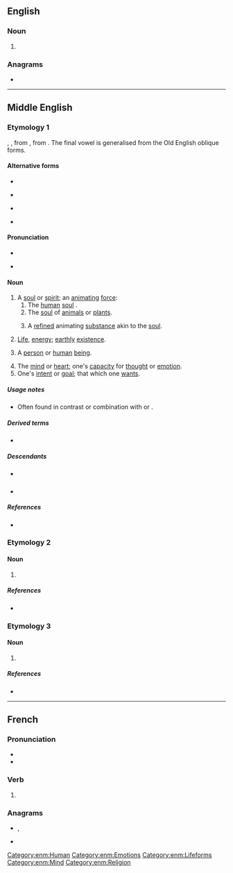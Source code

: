{{also|Soule|soulé|soulè|soûle|soûlé}}
==English==

===Noun===
{{en-noun}}

# {{obsolete spelling of|en|soul}}

===Anagrams===
* {{anagrams|en|a=elosu|Eolus|Seoul|eusol|loues|louse|oules|ousel}}

----

==Middle English==

===Etymology 1===
{{inh+|enm|ang|sāwol}}, {{m|ang|sāwel}}, from {{inh|enm|gmw-pro|*saiwalu}}, from {{inh|enm|gem-pro|*saiwalō}}. The final vowel is generalised from the Old English oblique forms.

====Alternative forms====
* {{alter|enm|saul|saule|souel|soul|soull|soulle|sowel|sowele|sowle|sowll|sowyl}}
* {{q|early}} {{alter|enm|sauele|sawlæ|sawle|sæule}}
* {{q|Northern}} {{alter|enm|sauel|saull|saulle|sawel|sawele|sawell|sawil|sawle}}
* {{q|Kent}} {{alter|enm|zaule}}

====Pronunciation====
* {{IPA|enm|/ˈsɔu̯l(ə)/}}
* {{a|early or Northern}} {{IPA|enm|/ˈsɑu̯l(ə)/}}

====Noun====
{{enm-noun|pl2=soulen|pl3=soule|pl3_qual=early}}

# A [[soul]] or [[spirit]]; an [[animate|animating]] [[force]]:
## The [[human]] [[soul]] {{gloss|seen as granting [[sapience]] and surviving after [[death]]}}.
## The {{gloss|[[characteristic]]}} [[soul]] of [[animal]]s or [[plant]]s.
## {{lb|enm|alchemy}} A [[refined]] animating [[substance]] akin to the [[soul]].
# [[life|Life]], [[energy]]; [[earthly]] [[existence]].
# {{lb|enm|Biblical}} A [[person]] or [[human]] [[being]].
# The [[mind]] or [[heart]]; one's [[capacity]] for [[thought]] or [[emotion]].
# One's [[intent]] or [[goal]]; that which one [[want]]s.

=====Usage notes=====
* Often found in contrast or combination with {{m|enm|body}} or {{m|enm|flesch}}.

=====Derived terms=====
* {{l|enm|soule-hele}}

=====Descendants=====
* {{desc|en|soul}} {{see desc}}
* {{desc|sco|saul}}

=====References=====
* {{R:MED Online|soul(e|n.|MED41795}}

===Etymology 2===

====Noun====
{{head|enm|noun}}

# {{alt form|enm|sowel|id=food|t=food}}

=====References=====
* {{R:MED Online|sǒuel|n.(2)|MED41777}}

===Etymology 3===

====Noun====
{{head|enm|noun}}

# {{alt form|enm|sowel|id=staff|t=staff, stake}}

=====References=====
* {{R:MED Online|souel|n.(1)|MED41776}}

[[Category:enm:Human]]
[[Category:enm:Emotions]]
[[Category:enm:Lifeforms]]
[[Category:enm:Mind]]
[[Category:enm:Religion]]

----

==French==

===Pronunciation===
* {{audio|fr|LL-Q150 (fra)-WikiLucas00-soule.wav|Audio}}
* {{rhymes|fr|ul}}

===Verb===
{{head|fr|verb form}}

# {{inflection of|fr|souler||1//3|s|pres|ind//sub|;|2|s|impr}}

===Anagrams===
* {{l|fr|loues}}, {{l|fr|loués}}
* {{l|fr|Séoul}}